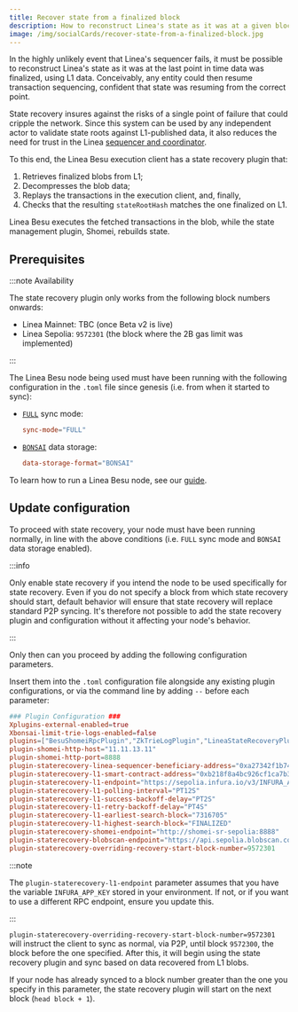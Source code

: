 ```yaml
---
title: Recover state from a finalized block
description: How to reconstruct Linea's state as it was at a given block number.
image: /img/socialCards/recover-state-from-a-finalized-block.jpg
---
```


In the highly unlikely event that Linea's sequencer fails, it must be possible to reconstruct
Linea's state as it was at the last point in time data was finalized, using L1 data. Conceivably,
any entity could then resume transaction sequencing, confident that state was resuming from the 
correct point. 

State recovery insures against the risks of a single point of failure that could cripple the network.
Since this system can be used by any independent actor to validate state roots against L1-published 
data, it also reduces the need for trust in the Linea [sequencer and coordinator](../../technology/architecture.mdx).

To this end, the Linea Besu execution client has a state recovery plugin that:

1. Retrieves finalized blobs from L1; 
2. Decompresses the blob data;
3. Replays the transactions in the execution client, and, finally,
4. Checks that the resulting `stateRootHash` matches the one finalized on L1. 

Linea Besu executes the fetched transactions in the blob, while the state management plugin, Shomei, 
rebuilds state.

## Prerequisites

:::note Availability

The state recovery plugin only works from the following block numbers onwards:
- Linea Mainnet: TBC (once Beta v2 is live)
- Linea Sepolia: `9572301` (the block where the 2B gas limit was implemented)

:::

The Linea Besu node being used must have been running with the following configuration in the `.toml` 
file since genesis (i.e. from when it started to sync):
- [`FULL`](https://besu.hyperledger.org/public-networks/concepts/node-sync#full-synchronization) sync
mode:
    ```toml
    sync-mode="FULL"
    ```
- [`BONSAI`](https://besu.hyperledger.org/public-networks/reference/cli/options#data-storage-format) 
data storage:
    ```toml
    data-storage-format="BONSAI"
    ```


To learn how to run a Linea Besu node, see our [guide](../how-to/run-a-node/linea-besu.mdx).

## Update configuration

To proceed with state recovery, your node must have been running normally, in line with the above 
conditions (i.e. `FULL` sync mode and `BONSAI` data storage enabled).

:::info 

Only enable state recovery if you intend the node to be used specifically for state recovery. Even 
if you do not specify a block from which state recovery should start, default behavior will 
ensure that state recovery will replace standard P2P syncing. It's therefore not possible to add
the state recovery plugin and configuration without it affecting your node's behavior.

:::

Only then can you proceed by adding the following configuration parameters.

Insert them into the `.toml` configuration file alongside any existing plugin configurations, or via
the command line by adding `--` before each parameter:

```toml
### Plugin Configuration ###
Xplugins-external-enabled=true
Xbonsai-limit-trie-logs-enabled=false
plugins=["BesuShomeiRpcPlugin","ZkTrieLogPlugin","LineaStateRecoveryPlugin"]
plugin-shomei-http-host="11.11.13.11"
plugin-shomei-http-port=8888
plugin-staterecovery-linea-sequencer-beneficiary-address="0xa27342f1b74c0cfb2cda74bac1628d0c1a9752f2"
plugin-staterecovery-l1-smart-contract-address="0xb218f8a4bc926cf1ca7b3423c154a0d627bdb7e5"
plugin-staterecovery-l1-endpoint="https://sepolia.infura.io/v3/INFURA_APP_KEY"
plugin-staterecovery-l1-polling-interval="PT12S"
plugin-staterecovery-l1-success-backoff-delay="PT2S"
plugin-staterecovery-l1-retry-backoff-delay="PT4S"
plugin-staterecovery-l1-earliest-search-block="7316705"
plugin-staterecovery-l1-highest-search-block="FINALIZED"
plugin-staterecovery-shomei-endpoint="http://shomei-sr-sepolia:8888"
plugin-staterecovery-blobscan-endpoint="https://api.sepolia.blobscan.com"
plugin-staterecovery-overriding-recovery-start-block-number=9572301
```

:::note

The `plugin-staterecovery-l1-endpoint` parameter assumes that you have the variable `INFURA_APP_KEY` 
stored in your environment. If not, or if you want to use a different RPC endpoint, ensure you
update this.

:::

`plugin-staterecovery-overriding-recovery-start-block-number=9572301` will instruct the client to
sync as normal, via P2P, until block `9572300`, the block before the one specified. After this, it 
will begin using the state recovery plugin and sync based on data recovered from L1 blobs. 

If your node has already synced to a block number greater than the one you specify in this parameter,
the state recovery plugin will start on the next block (`head block + 1`).
